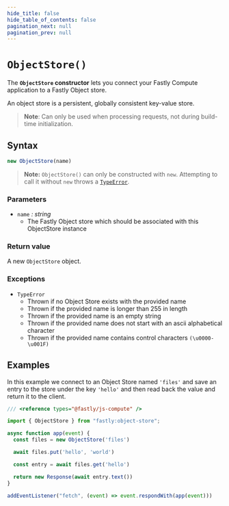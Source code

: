 ```yaml
---
hide_title: false
hide_table_of_contents: false
pagination_next: null
pagination_prev: null
---
```

# `ObjectStore()`

The **`ObjectStore` constructor** lets you connect your Fastly Compute application to a Fastly Object store.

An object store is a persistent, globally consistent key-value store.

>**Note**: Can only be used when processing requests, not during build-time initialization.

## Syntax

```js
new ObjectStore(name)
```

> **Note:** `ObjectStore()` can only be constructed with `new`. Attempting to call it without `new` throws a [`TypeError`](../../globals/TypeError/TypeError.mdx).

### Parameters

- `name` _: string_
  - The Fastly Object store which should be associated with this ObjectStore instance
  
### Return value

A new `ObjectStore` object.

### Exceptions

- `TypeError`
  - Thrown if no Object Store exists with the provided name
  - Thrown if the provided name is longer than 255 in length
  - Thrown if the provided name is an empty string
  - Thrown if the provided name does not start with an ascii alphabetical character 
  - Thrown if the provided name contains control characters `(\u0000-\u001F)`

## Examples

In this example we connect to an Object Store named `'files'` and save an entry to the store under the key `'hello'` and then read back the value and return it to the client.

```js
/// <reference types="@fastly/js-compute" />

import { ObjectStore } from "fastly:object-store";

async function app(event) {
  const files = new ObjectStore('files')

  await files.put('hello', 'world')

  const entry = await files.get('hello')

  return new Response(await entry.text())
}

addEventListener("fetch", (event) => event.respondWith(app(event)))

```
